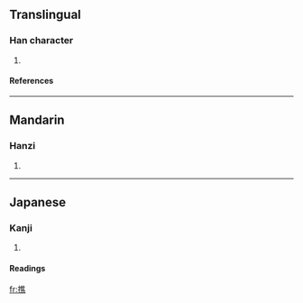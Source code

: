 ==Translingual==
===Han character===
{{Han char|rn=64|rad=手|as=12|sn=15|four=|canj=手人土火 (QOGF)}}
# {{defn|Han|sort=手12}}
====References====
{{Han ref|kx=0456.020|dkj=12736|dj=0805.010|hdz=31960.060|uh=64A8|ud=25768}}
{{rfc-auto}}
----
==Mandarin==
===Hanzi===
{{cmn-hanzi|pin=[[liāo]] (liao1), [[liào]] (liao4), [[xiāo]] (xiao1)|wg=liao<sup>1</sup>, liao<sup>4</sup>, hsiao<sup>1</sup>}}
# {{defn|Mandarin}}

----
==Japanese==
===Kanji===
{{ja-kanji|grade=|rs=手12}}
# {{defn|Japanese}} 
====Readings====
{{ja-readings|on=[[しょう]] (shō), [[そう]] (sō), [[す]] (su)|kun=[[えらぶ]] (erabu), [[とる]] (toru), [[ぬぐう]] (nuguu), [[おす]] (osu)}}

[[fr:撨]]